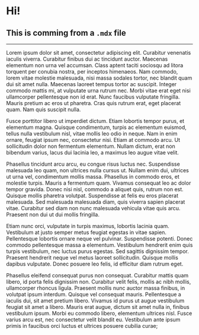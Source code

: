 # Hi!

## This is comming from a `.mdx` file

---

Lorem ipsum dolor sit amet, consectetur adipiscing elit. Curabitur venenatis iaculis viverra. Curabitur finibus dui ac tincidunt auctor. Maecenas elementum non urna vel accumsan. Class aptent taciti sociosqu ad litora torquent per conubia nostra, per inceptos himenaeos. Nam commodo, lorem vitae molestie malesuada, nisi massa sodales tortor, nec blandit quam dui sit amet nulla. Maecenas laoreet tempus tortor ac suscipit. Integer commodo mattis mi, at vulputate urna rutrum nec. Morbi vitae erat eget nisi ullamcorper pellentesque non id erat. Nunc faucibus vulputate fringilla. Mauris pretium ac eros ut pharetra. Cras quis rutrum erat, eget placerat quam. Nam quis suscipit nulla.

Fusce porttitor libero ut imperdiet dictum. Etiam lobortis tempor purus, et elementum magna. Quisque condimentum, turpis ac elementum euismod, tellus nulla vestibulum nisl, vitae mollis leo odio in neque. Nam in enim ornare, feugiat ipsum nec, consectetur nisi. Etiam at commodo arcu. Ut sollicitudin dolor non fermentum elementum. Nullam dictum, erat non bibendum varius, lacus dui lacinia leo, a maximus leo augue vitae velit.

Phasellus tincidunt arcu arcu, eu congue risus luctus nec. Suspendisse malesuada leo quam, non ultrices nulla cursus ut. Nullam enim dui, ultrices ut urna vel, condimentum mollis massa. Phasellus in commodo eros, et molestie turpis. Mauris a fermentum quam. Vivamus consequat leo ac dolor tempor gravida. Donec nisi nisl, commodo a aliquet quis, rutrum non est. Quisque mollis pharetra volutpat. Suspendisse at felis eu eros placerat malesuada. Sed malesuada malesuada diam, quis viverra sapien placerat vitae. Curabitur sed diam non nunc malesuada vehicula vitae quis arcu. Praesent non dui ut dui mollis fringilla.

Etiam nunc orci, vulputate in turpis maximus, lobortis lacinia quam. Vestibulum at justo semper metus feugiat egestas in vitae sapien. Pellentesque lobortis ornare neque vel pulvinar. Suspendisse potenti. Donec commodo pellentesque massa a elementum. Vestibulum hendrerit enim quis turpis vestibulum, nec luctus purus egestas. Sed sagittis dignissim tempor. Praesent hendrerit neque vel metus laoreet sollicitudin. Quisque mollis dapibus vulputate. Donec posuere leo felis, id efficitur diam rutrum eget.

Phasellus eleifend consequat purus non consequat. Curabitur mattis quam libero, id porta felis dignissim non. Curabitur velit felis, mollis ac nibh mollis, ullamcorper rhoncus ligula. Praesent mollis nunc auctor massa finibus, in volutpat ipsum interdum. Quisque vel consequat mauris. Pellentesque a iaculis dui, sit amet pretium libero. Vivamus id purus ut augue vestibulum feugiat sit amet a libero. Mauris erat augue, dictum sit amet nulla in, finibus vestibulum ipsum. Morbi eu commodo libero, elementum ultrices nisl. Fusce varius arcu est, nec consectetur velit blandit eu. Vestibulum ante ipsum primis in faucibus orci luctus et ultrices posuere cubilia curae;
